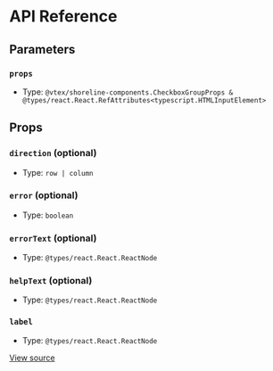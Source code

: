 # API Reference

## Parameters

### `props`

- Type: `@vtex/shoreline-components.CheckboxGroupProps & @types/react.React.RefAttributes<typescript.HTMLInputElement>`

## Props

### `direction` (optional)

- Type: `row | column`

### `error` (optional)

- Type: `boolean`

### `errorText` (optional)

- Type: `@types/react.React.ReactNode`

### `helpText` (optional)

- Type: `@types/react.React.ReactNode`

### `label`

- Type: `@types/react.React.ReactNode`

[View source](https://github.com/vtex/shoreline/blob/4b310ee4d/packages/components/src/checkbox/checkbox-group.tsx#L8)
